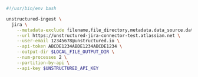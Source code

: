 ```bash Shell
#!/usr/bin/env bash

unstructured-ingest \
  jira \
    --metadata-exclude filename,file_directory,metadata.data_source.date_processed \
    --url https://unstructured-jira-connector-test.atlassian.net \
    --user-email 12345678@unstructured.io \
    --api-token ABCDE1234ABDE1234ABCDE1234 \
    --output-dir $LOCAL_FILE_OUTPUT_DIR \
    --num-processes 2 \
    --partition-by-api \
    --api-key $UNSTRUCTURED_API_KEY
```

